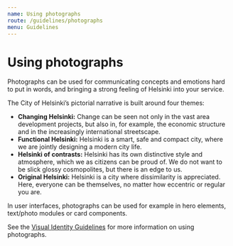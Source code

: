 ```yaml
---
name: Using photographs
route: /guidelines/photographs
menu: Guidelines
---
```



# Using photographs

<LargeParagraph>Photographs can be used for communicating concepts and emotions hard to put in words, and bringing a strong feeling of Helsinki into your service.</LargeParagraph>


The City of Helsinki’s pictorial narrative is built around four themes:
- **Changing Helsinki:** Change can be seen not only in the vast area development projects, but also in, for example, the economic structure and in the increasingly international streetscape.
- **Functional Helsinki:** Helsinki is a smart, safe and compact city, where we are jointly designing a modern city life.
- **Helsinki of contrasts:** Helsinki has its own distinctive style and atmosphere, which we as citizens can be proud of. We do not want to be slick glossy cosmopolites, but there is an edge to us.
- **Original Helsinki:** Helsinki is a city where dissimilarity is appreciated. Here, everyone can be themselves, no matter how eccentric or regular you are.


In user interfaces, photographs can be used for example in hero elements, text/photo modules or card components.

See the [Visual Identity Guidelines](https://brand.hel.fi/en/photograph-guidelines/ "City of Helsinki Visual Identity Guidelines / Photography guidelines") for more information on using photographs.

